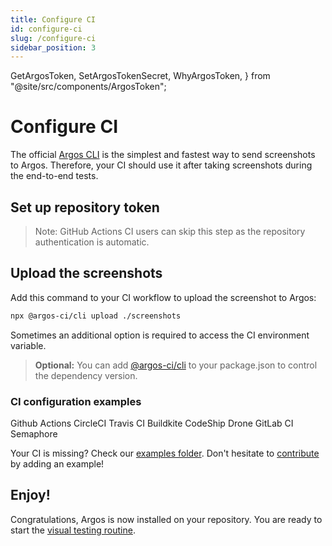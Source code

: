 ```yaml
---
title: Configure CI
id: configure-ci
slug: /configure-ci
sidebar_position: 3
---
```


  GetArgosToken,
  SetArgosTokenSecret,
  WhyArgosToken,
} from "@site/src/components/ArgosToken";

# Configure CI

The official [Argos CLI](/argos-cli) is the simplest and fastest way to send screenshots to Argos. Therefore, your CI should use it after taking screenshots during the end-to-end tests.

## Set up repository token

<WhyArgosToken />

> Note: GitHub Actions CI users can skip this step as the repository authentication is automatic.

<GetArgosToken />
<SetArgosTokenSecret />

## Upload the screenshots

Add this command to your CI workflow to upload the screenshot to Argos:

```sh
npx @argos-ci/cli upload ./screenshots
```

Sometimes an additional option is required to access the CI environment variable.

> **Optional:** You can add [@argos-ci/cli](https://www.npmjs.com/package/@argos-ci/cli) to your package.json to control the dependency version.

### CI configuration examples

<Cards>
  <LinkCard link="/github-actions" image={githubLogo}>
    Github Actions
  </LinkCard>
  <LinkCard link="/circle-ci" image={circleCiLogo}>
    CircleCI
  </LinkCard>
  <LinkCard link="/travis-ci" image={travisLogo}>
    Travis CI
  </LinkCard>
  <LinkCard link="/buildkite" image={buildkiteLogo}>
    Buildkite
  </LinkCard>
  <LinkCard link="/codeship" image={codeshipLogo}>
    CodeShip
  </LinkCard>
  <LinkCard link="/drone-ci" image={droneLogo}>
    Drone
  </LinkCard>
  <LinkCard link="/gitLab-ci" image={gitlabLogo}>
    GitLab CI
  </LinkCard>
  <LinkCard link="/semaphore" image={semaphoreLogo}>
    Semaphore
  </LinkCard>
</Cards>

Your CI is missing? Check our [examples folder](https://github.com/argos-ci/argos/tree/main/examples). Don't hesitate to [contribute](https://github.com/argos-ci/argos/blob/main/CONTRIBUTING.md) by adding an example!

## Enjoy!

Congratulations, Argos is now installed on your repository. You are ready to start the [visual testing routine](/visual-testing).
